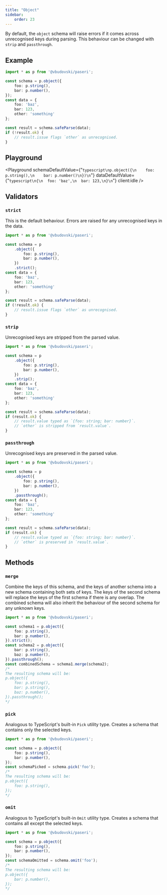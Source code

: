 ```yaml
---
title: "Object"
sidebar:
    order: 23
---
```


By default, the `object` schema will raise errors if it comes across unrecognised keys during parsing. This behaviour
can be changed with `strip` and `passthrough`.


## Example

```typescript
import * as p from '@vbudovski/paseri';

const schema = p.object({
    foo: p.string(),
    bar: p.number(),
});
const data = {
    foo: 'baz',
    bar: 123,
    other: 'something'
};

const result = schema.safeParse(data);
if (!result.ok) {
    // result.issue flags `other` as unrecognised.
}
```

## Playground

<Playground
    schemaDefaultValue={"```typescript\np.object({\n    foo: p.string(),\n    bar: p.number()\n})\n```"}
    dataDefaultValue={"```typescript\n{\n  foo: 'baz',\n  bar: 123,\n}\n```"}
    client:idle
/>


## Validators

### `strict`

This is the default behaviour. Errors are raised for any unrecognised keys in the data.

```typescript
import * as p from '@vbudovski/paseri';

const schema = p
    .object({
        foo: p.string(),
        bar: p.number(),
    })
    .strict();
const data = {
    foo: 'baz',
    bar: 123,
    other: 'something'
};

const result = schema.safeParse(data);
if (!result.ok) {
    // result.issue flags `other` as unrecognised.
}
```

### `strip`

Unrecognised keys are stripped from the parsed value.

```typescript
import * as p from '@vbudovski/paseri';

const schema = p
    .object({
        foo: p.string(),
        bar: p.number(),
    })
    .strip();
const data = {
    foo: 'baz',
    bar: 123,
    other: 'something'
};

const result = schema.safeParse(data);
if (result.ok) {
    // result.value typed as `{foo: string; bar: number}`.
    // `other` is stripped from `result.value`.
}
```

### `passthrough`

Unrecognised keys are preserved in the parsed value.

```typescript
import * as p from '@vbudovski/paseri';

const schema = p
    .object({
        foo: p.string(),
        bar: p.number(),
    })
    .passthrough();
const data = {
    foo: 'baz',
    bar: 123,
    other: 'something'
};

const result = schema.safeParse(data);
if (result.ok) {
    // result.value typed as `{foo: string; bar: number}`.
    // `other` is preserved in `result.value`.
}
```

## Methods

### `merge`

Combine the keys of this schema, and the keys of another schema into a new schema containing both sets of keys. The keys
of the second schema will replace the keys of the first schema if there is any overlap. The combined schema will also
inherit the behaviour of the second schema for any unknown keys.

```typescript
import * as p from '@vbudovski/paseri';

const schema1 = p.object({
    foo: p.string(),
    bar: p.number(),
}).strict();
const schema2 = p.object({
    bar: p.string(),
    baz: p.number(),
}).passthrough();
const combinedSchema = schema1.merge(schema2);
/*
The resulting schema will be:
p.object({
    foo: p.string(),
    bar: p.string(),
    baz: p.number(),
}).passthrough();
*/
```

### `pick`

Analogous to TypeScript's built-in `Pick` utility type. Creates a schema that contains only the selected keys.

```typescript
import * as p from '@vbudovski/paseri';

const schema = p.object({
    foo: p.string(),
    bar: p.number(),
});
const schemaPicked = schema.pick('foo');
/*
The resulting schema will be:
p.object({
    foo: p.string(),
});
*/
```

### `omit`

Analogous to TypeScript's built-in `Omit` utility type. Creates a schema that contains all except the selected keys.

```typescript
import * as p from '@vbudovski/paseri';

const schema = p.object({
    foo: p.string(),
    bar: p.number(),
});
const schemaOmitted = schema.omit('foo');
/*
The resulting schema will be:
p.object({
    bar: p.number(),
});
*/
```
